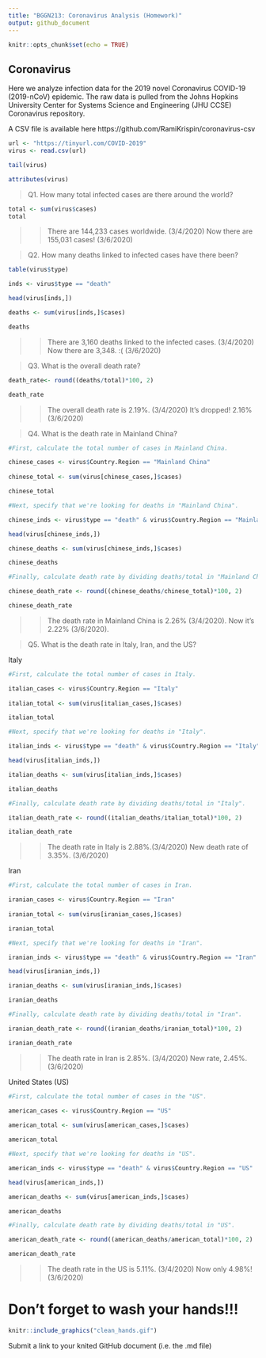 ```yaml
---
title: "BGGN213: Coronavirus Analysis (Homework)"
output: github_document
---
```


```r
knitr::opts_chunk$set(echo = TRUE)
```

## Coronavirus

Here we analyze infection data for the 2019 novel Coronavirus COVID-19 (2019-nCoV) epidemic. The raw data is pulled from the Johns Hopkins University Center for Systems Science and Engineering (JHU CCSE) Coronavirus repository.

A CSV file is available here https://github.com/RamiKrispin/coronavirus-csv


```r
url <- "https://tinyurl.com/COVID-2019"
virus <- read.csv(url)

tail(virus)
```

```r
attributes(virus)
```


> Q1. How many total infected cases are there around the world?

```r
total <- sum(virus$cases)
total
```

>> There are 144,233 cases worldwide. (3/4/2020)
>> Now there are 155,031 cases! (3/6/2020)

> Q2. How many deaths linked to infected cases have there been?

```r
table(virus$type)
```

```r
inds <- virus$type == "death"

head(virus[inds,])

deaths <- sum(virus[inds,]$cases)

deaths
```

>> There are 3,160 deaths linked to the infected cases. (3/4/2020)
>> Now there are 3,348. :( (3/6/2020)

> Q3. What is the overall death rate?


```r
death_rate<- round((deaths/total)*100, 2)

death_rate
```

>> The overall death rate is 2.19%. (3/4/2020)
>> It's dropped! 2.16% (3/6/2020)

> Q4. What is the death rate in Mainland China?

```r

#First, calculate the total number of cases in Mainland China.

chinese_cases <- virus$Country.Region == "Mainland China"
  
chinese_total <- sum(virus[chinese_cases,]$cases)

chinese_total

#Next, specify that we're looking for deaths in "Mainland China".

chinese_inds <- virus$type == "death" & virus$Country.Region == "Mainland China"

head(virus[chinese_inds,])

chinese_deaths <- sum(virus[chinese_inds,]$cases)

chinese_deaths

#Finally, calculate death rate by dividing deaths/total in "Mainland China".

chinese_death_rate <- round((chinese_deaths/chinese_total)*100, 2)

chinese_death_rate

```

>> The death rate in Mainland China is 2.26% (3/4/2020).
>> Now it's 2.22% (3/6/2020).

> Q5. What is the death rate in Italy, Iran, and the US?

Italy
```r

#First, calculate the total number of cases in Italy.

italian_cases <- virus$Country.Region == "Italy"
  
italian_total <- sum(virus[italian_cases,]$cases)

italian_total

#Next, specify that we're looking for deaths in "Italy".

italian_inds <- virus$type == "death" & virus$Country.Region == "Italy"

head(virus[italian_inds,])

italian_deaths <- sum(virus[italian_inds,]$cases)

italian_deaths

#Finally, calculate death rate by dividing deaths/total in "Italy".

italian_death_rate <- round((italian_deaths/italian_total)*100, 2)

italian_death_rate

```

>> The death rate in Italy is 2.88%.(3/4/2020)
>> New death rate of 3.35%. (3/6/2020)


Iran

```r

#First, calculate the total number of cases in Iran.

iranian_cases <- virus$Country.Region == "Iran"
  
iranian_total <- sum(virus[iranian_cases,]$cases)

iranian_total

#Next, specify that we're looking for deaths in "Iran".

iranian_inds <- virus$type == "death" & virus$Country.Region == "Iran"

head(virus[iranian_inds,])

iranian_deaths <- sum(virus[iranian_inds,]$cases)

iranian_deaths

#Finally, calculate death rate by dividing deaths/total in "Iran".

iranian_death_rate <- round((iranian_deaths/iranian_total)*100, 2)

iranian_death_rate

```

>> The death rate in Iran is 2.85%. (3/4/2020)
>> New rate, 2.45%. (3/6/2020)

United States (US)

```r

#First, calculate the total number of cases in the "US".

american_cases <- virus$Country.Region == "US"
  
american_total <- sum(virus[american_cases,]$cases)

american_total

#Next, specify that we're looking for deaths in "US".

american_inds <- virus$type == "death" & virus$Country.Region == "US"

head(virus[american_inds,])

american_deaths <- sum(virus[american_inds,]$cases)

american_deaths

#Finally, calculate death rate by dividing deaths/total in "US".

american_death_rate <- round((american_deaths/american_total)*100, 2)

american_death_rate

```

>> The death rate in the US is 5.11%. (3/4/2020)
>> Now only 4.98%! (3/6/2020)

# Don't forget to wash your hands!!!

```r
knitr::include_graphics("clean_hands.gif")
```


Submit a link to your knited GitHub document (i.e. the .md file)